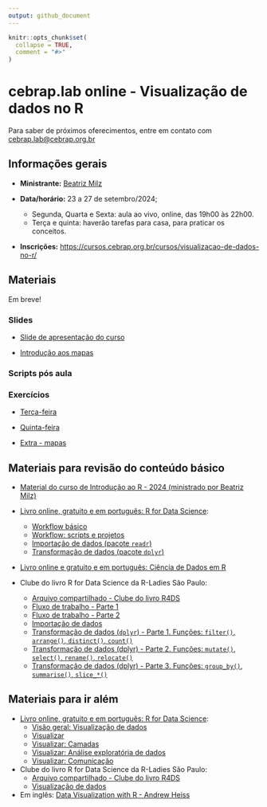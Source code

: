 ```yaml
---
output: github_document
---
```


<!-- README.md is generated from README.Rmd. Please edit that file -->

```r
knitr::opts_chunk$set(
  collapse = TRUE,
  comment = "#>"
)
```

# cebrap.lab online -  Visualização de dados no R

Para saber de próximos oferecimentos, entre em contato com <cebrap.lab@cebrap.org.br>


## Informações gerais

- **Ministrante:** [Beatriz Milz](https://beamilz.com/about/)

- **Data/horário:** 23 a 27 de setembro/2024;
  - Segunda, Quarta e Sexta: aula ao vivo, online, das 19h00 às 22h00.
  - Terça e quinta: haverão tarefas para casa, para praticar os conceitos.

- **Inscrições:** <https://cursos.cebrap.org.br/cursos/visualizacao-de-dados-no-r/>


## Materiais

Em breve!

### Slides

- [Slide de apresentação do curso](https://beatrizmilz.github.io/2024-09-cebrap-lab-viz/slides/introducao-ao-curso.html#/)

- [Introdução aos mapas](https://beatrizmilz.github.io/2024-09-cebrap-lab-viz/slides/mapas-com-r.html#/)


### Scripts pós aula

<!-- -  [Aula 1](https://github.com/beatrizmilz/2024-09-cebrap-lab-viz/blob/main/scripts-pos-aula/aula-01.R) -->

<!-- -  [Aula 2](https://github.com/beatrizmilz/2024-09-cebrap-lab-viz/blob/main/scripts-pos-aula/aula-02.R) -->

<!-- -  [Dúvida - Linha do tempo](https://github.com/beatrizmilz/2024-09-cebrap-lab-viz/blob/main/scripts-pos-aula/duvida-linha-do-tempo.R) -->

<!-- -  [Aula 3](https://github.com/beatrizmilz/2024-09-cebrap-lab-viz/blob/main/scripts-pos-aula/aula-03.R) -->

<!-- -  [Aula 3 - Esquisse](https://github.com/beatrizmilz/2024-09-cebrap-lab-viz/blob/main/scripts-pos-aula/esquisse.R) -->



### Exercícios

- [Terça-feira](https://github.com/beatrizmilz/2024-09-cebrap-lab-viz/blob/main/exercicios/exercicio-01.R)

- [Quinta-feira](https://github.com/beatrizmilz/2024-09-cebrap-lab-viz/blob/main/exercicios/exercicio-02.R)

- [Extra - mapas](https://github.com/beatrizmilz/2024-09-cebrap-lab-viz/blob/main/exercicios/exercicio-03.R)


## Materiais para revisão do conteúdo básico

- [Material do curso de Introdução ao R - 2024 (ministrado por Beatriz Milz)](https://beatrizmilz.github.io/2024-08-cebrap-lab-intro-R/)

- [Livro online, gratuito e em português: R for Data Science](https://cienciadedatos.github.io/pt-r4ds/):
  - [Workflow básico](https://cienciadedatos.github.io/pt-r4ds/workflow-basics.html)
  - [Workflow: scripts e projetos](https://cienciadedatos.github.io/pt-r4ds/workflow-scripts.html)
  - [Importação de dados (pacote `readr`)](https://cienciadedatos.github.io/pt-r4ds/data-import.html)
  - [Transformação de dados (pacote `dplyr`)](https://cienciadedatos.github.io/pt-r4ds/data-transform.html)

- [Livro online e gratuito e em português: Ciência de Dados em R](https://livro.curso-r.com/7-2-dplyr.html)

- Clube do livro R for Data Science da R-Ladies São Paulo:
  - [Arquivo compartilhado - Clube do livro R4DS](https://docs.google.com/document/d/1xCn5gxK47tj9lRpDovwGNlza9i1FX2VBixo1V7VtUUs/edit?usp=sharing)
  - [Fluxo de trabalho - Parte 1](https://www.youtube.com/live/RSQMMG2pPWU?si=wHv0JKXRtxpThbSJ)
  - [Fluxo de trabalho - Parte 2](https://www.youtube.com/live/NZWQPFy_g4g?si=gwUFPISBKFKJfLcO)
  - [Importação de dados](https://www.youtube.com/watch?v=BvXy7rC-b2g)
  - [Transformação de dados (`dplyr`) - Parte 1. Funções: `filter()`, `arrange()`, `distinct()`, `count()`](https://beamilz.com/talks/pt/2024-06-r4ds-dplyr-pt1/)
  - [Transformação de dados (dplyr) - Parte 2. Funções: `mutate()`, `select()`, `rename()`, `relocate()`](https://beamilz.com/talks/pt/2024-07-r4ds-dplyr-pt2/)
  - [Transformação de dados (dplyr) - Parte 3. Funções: `group_by()`, `summarise()`, `slice_*()`](https://beamilz.com/talks/pt/2024-07-r4ds-dplyr-pt3/)
   

## Materiais para ir além

- [Livro online, gratuito e em português: R for Data Science](https://cienciadedatos.github.io/pt-r4ds/):
  - [Visão geral: Visualização de dados](https://cienciadedatos.github.io/pt-r4ds/data-visualize.html)
  - [Visualizar](https://cienciadedatos.github.io/pt-r4ds/visualize.html)
  - [Visualizar: Camadas](https://cienciadedatos.github.io/pt-r4ds/layers.html)
  - [Visualizar: Análise exploratória de dados](https://cienciadedatos.github.io/pt-r4ds/EDA.html)
  - [Visualizar: Comunicação](https://cienciadedatos.github.io/pt-r4ds/communication.html)
  
- Clube do livro R for Data Science da R-Ladies São Paulo:
  - [Arquivo compartilhado - Clube do livro R4DS](https://docs.google.com/document/d/1xCn5gxK47tj9lRpDovwGNlza9i1FX2VBixo1V7VtUUs/edit?usp=sharing)
  - [Visualização de dados](https://www.youtube.com/live/MGz7l_nLQLQ?si=c49XYqD5KGU6ccdR)  



- Em inglês: [Data Visualization with R -  Andrew Heiss ](https://datavizf23.classes.andrewheiss.com/syllabus.html)

